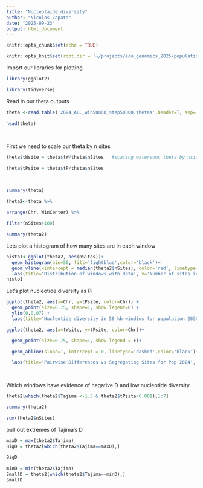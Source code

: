 ```yaml
---
title: "Nucleotaide_diversity"
author: "Nicolas Zapata"
date: "2025-09-23"
output: html_document
---
```




```r

knitr::opts_chunk$set(echo = TRUE)

knitr::opts_knit$set(root.dir = '~/projects/eco_genomics_2025/population_genomics/myresults/ANGSD/diversity/')

```
 
Import our libraries for plotting
 
 
```r
library(ggplot2)

library(tidyverse)

```
 
 
Read in our theta outputs 

```r

theta <-read.table('2024_ALL_win50000_step50000.thetas',header=T, sep='\t')
 
head(theta)
 
 
```
 
First we need to scale our theta by n sites
 
```r

theta$tWsite = theta$tW/theta$nSites   #scaling watersons theta by nsites

theta$tPsite = theta$tP/theta$nSites
 
 
```
 
```r

summary(theta)
 
theta2<-theta %>% 

arrange(Chr, WinCenter) %>% 

filter(nSites>100) 

summary(theta2)

```

Lets plot a histogram of how many sites are in each window
 
```r
histo1<-ggplot(theta2, aes(nSites))+
  geom_histogram(bin=50, fill='lightblue',color='black')+
  geom_vline(xintercept = median(theta2$nSites), color='red', linetype='dashed')+
  labs(title='Distribution of windows with data', x='Number of sites in 50 kb windows', y='Frequency')
histo1
```


Let's plot nucleotide diversity as Pi
```r
ggplot(theta2, aes(x=Chr, y=tPsite, color=Chr)) +
  geom_point(size=0.75, shape=1, show.legent=F) +
  ylim(0,0.07) +
  labs(title="Nucleotide diversity in 50 kb windiws for population 2030", x="Scaffold", y="Theta")
```

```r
ggplot(theta2, aes(x=tWsite, y=tPsite, color=Chr))+

  geom_point(size=0.75, shape=1, show.legend = F)+

  geom_abline(slope=1, intercept = 0, linetype='dashed',color='black')+

  labs(title='Pairwise Differences vs Segregating Sites for Pop 2024', x='Theta-W', y='Theta-Pi')
 
 
```

Which windows have evidence of negative D and low nucleotide diversity

```r

theta2[which(theta2$Tajima <-1.5 & theta2$tPsite<0.001),1:7]

summary(theta2)

sum(theta2$nSites)
```
pull out extremes of Tajima's D
 
```r
maxD = max(theta2$Tajima)
BigD = theta2[which(theta2$Tajima==maxD),]
 
BigD
 
minD = min(theta2$Tajima)
SmallD = theta2[which(theta2$Tajima==minD),]
SmallD
 
```

 
